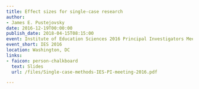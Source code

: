 ```yaml
---
title: Effect sizes for single-case research
author:
- James E. Pustejovsky
date: 2016-12-19T00:00:00
publish_date: 2018-04-15T08:15:00
event: Institute of Education Sciences 2016 Principal Investigators Meeting
event_short: IES 2016
location: Washington, DC
links:
- faicon: person-chalkboard
  text: Slides
  url: /files/Single-case-methods-IES-PI-meeting-2016.pdf

---
```





